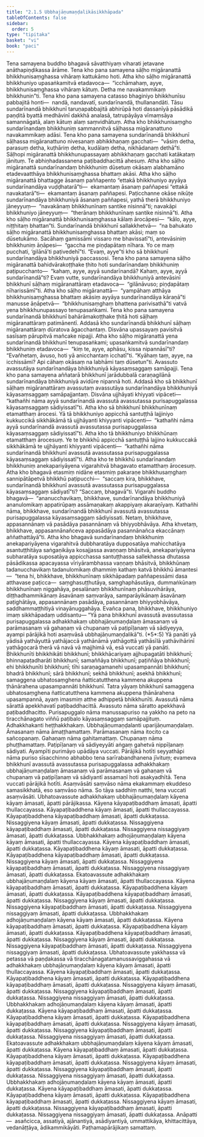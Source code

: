 ```yaml
---
title: "2.1.5 Ubbhajāṇumaṇḍalikāsikkhāpada"
tableOfContents: false
sidebar:
  order: 5
type: "tipitaka"
basket: "vi"
book: "paci"
---
```



<DynamicBreadcrumb />

<Division number="656" book="paci">

<Paragraph number="2100" book="paci">
Tena samayena buddho bhagavā sāvatthiyaṃ viharati jetavane anāthapiṇḍikassa ārāme. Tena kho pana samayena sāḷho migāranattā bhikkhunisaṃghassa vihāraṃ kattukāmo hoti. Atha kho sāḷho migāranattā bhikkhuniyo upasaṅkamitvā etadavoca—  “icchāmahaṃ, ayye, bhikkhunisaṃghassa vihāraṃ kātuṃ. Detha me navakammikaṃ bhikkhunin”ti. Tena kho pana samayena catasso bhaginiyo bhikkhunīsu pabbajitā honti—  nandā, nandavatī, sundarīnandā, thullanandāti. Tāsu sundarīnandā bhikkhunī taruṇapabbajitā abhirūpā hoti dassanīyā pāsādikā paṇḍitā byattā medhāvinī dakkhā analasā, tatrupāyāya vīmaṃsāya samannāgatā, alaṃ kātuṃ alaṃ saṃvidhātuṃ. Atha kho bhikkhunisaṃgho sundarīnandaṃ bhikkhuniṃ sammannitvā sāḷhassa migāranattuno navakammikaṃ adāsi. Tena kho pana samayena sundarīnandā bhikkhunī sāḷhassa migāranattuno nivesanaṃ abhikkhaṇaṃ gacchati—  “vāsiṃ detha, parasuṃ detha, kuṭhāriṃ detha, kudālaṃ detha, nikhādanaṃ dethā”ti. Sāḷhopi migāranattā bhikkhunupassayaṃ abhikkhaṇaṃ gacchati katākataṃ jānituṃ. Te abhiṇhadassanena paṭibaddhacittā ahesuṃ.
</Paragraph>

<Paragraph number="2101" book="paci">
Atha kho sāḷho migāranattā sundarīnandaṃ bhikkhuniṃ dūsetuṃ okāsaṃ alabhamāno etadevaatthāya bhikkhunisaṃghassa bhattaṃ akāsi. Atha kho sāḷho migāranattā bhattagge āsanaṃ paññapento “ettakā bhikkhuniyo ayyāya sundarīnandāya vuḍḍhatarā”ti—  ekamantaṃ āsanaṃ paññapesi “ettakā navakatarā”ti—  ekamantaṃ āsanaṃ paññapesi. Paṭicchanne okāse nikūṭe sundarīnandāya bhikkhuniyā āsanaṃ paññapesi, yathā therā bhikkhuniyo jāneyyuṃ—  “navakānaṃ bhikkhunīnaṃ santike nisinnā”ti; navakāpi bhikkhuniyo jāneyyuṃ—  “therānaṃ bhikkhunīnaṃ santike nisinnā”ti. Atha kho sāḷho migāranattā bhikkhunisaṃghassa kālaṃ ārocāpesi—  “kālo, ayye, niṭṭhitaṃ bhattan”ti. Sundarīnandā bhikkhunī sallakkhetvā—  “na bahukato sāḷho migāranattā bhikkhunisaṃghassa bhattaṃ akāsi; maṃ so dūsetukāmo. Sacāhaṃ gamissāmi vissaro me bhavissatī”ti, antevāsiniṃ bhikkhuniṃ āṇāpesi—  “gaccha me piṇḍapātaṃ nīhara. Yo ce maṃ pucchati, ‘gilānā’ti paṭivedehī”ti. “Evaṃ, ayye”ti kho sā bhikkhunī sundarīnandāya bhikkhuniyā paccassosi.
</Paragraph>

<Paragraph number="2102" book="paci">
Tena kho pana samayena sāḷho migāranattā bahidvārakoṭṭhake ṭhito hoti sundarīnandaṃ bhikkhuniṃ paṭipucchanto—  “kahaṃ, ayye, ayyā sundarīnandā? Kahaṃ, ayye, ayyā sundarīnandā”ti? Evaṃ vutte, sundarīnandāya bhikkhuniyā antevāsinī bhikkhunī sāḷhaṃ migāranattāraṃ etadavoca—  “gilānāvuso; piṇḍapātaṃ nīharissāmī”ti. Atha kho sāḷho migāranattā—  “yampāhaṃ atthāya bhikkhunisaṃghassa bhattaṃ akāsiṃ ayyāya sundarīnandāya kāraṇā”ti manusse āṇāpetvā—  “bhikkhunisaṃghaṃ bhattena parivisathā”ti vatvā yena bhikkhunupassayo tenupasaṅkami. Tena kho pana samayena sundarīnandā bhikkhunī bahārāmakoṭṭhake ṭhitā hoti sāḷhaṃ migāranattāraṃ patimānentī. Addasā kho sundarīnandā bhikkhunī sāḷhaṃ migāranattāraṃ dūratova āgacchantaṃ. Disvāna upassayaṃ pavisitvā sasīsaṃ pārupitvā mañcake nipajji. Atha kho sāḷho migāranattā yena sundarīnandā bhikkhunī tenupasaṅkami; upasaṅkamitvā sundarīnandaṃ bhikkhuniṃ etadavoca—  “kiṃ te, ayye, aphāsu, kissa nipannāsī”ti? “Evañhetaṃ, āvuso, hoti yā anicchantaṃ icchatī”ti. “Kyāhaṃ taṃ, ayye, na icchissāmi? Api cāhaṃ okāsaṃ na labhāmi taṃ dūsetun”ti. Avassuto avassutāya sundarīnandāya bhikkhuniyā kāyasaṃsaggaṃ samāpajji.
</Paragraph>

<Paragraph number="2103" book="paci">
Tena kho pana samayena aññatarā bhikkhunī jarādubbalā caraṇagilānā sundarīnandāya bhikkhuniyā avidūre nipannā hoti. Addasā kho sā bhikkhunī sāḷhaṃ migāranattāraṃ avassutaṃ avassutāya sundarīnandāya bhikkhuniyā kāyasaṃsaggaṃ samāpajjantaṃ. Disvāna ujjhāyati khiyyati vipāceti—  “kathañhi nāma ayyā sundarīnandā avassutā avassutassa purisapuggalassa kāyasaṃsaggaṃ sādiyissatī”ti. Atha kho sā bhikkhunī bhikkhunīnaṃ etamatthaṃ ārocesi. Yā tā bhikkhuniyo appicchā santuṭṭhā lajjiniyo kukkuccikā sikkhākāmā tā ujjhāyanti khiyyanti vipācenti—  “kathañhi nāma ayyā sundarīnandā avassutā avassutassa purisapuggalassa kāyasaṃsaggaṃ sādiyissatī”ti. Atha kho tā bhikkhuniyo bhikkhūnaṃ etamatthaṃ ārocesuṃ. Ye te bhikkhū appicchā santuṭṭhā lajjino kukkuccakā sikkhākāmā te ujjhāyanti khiyyanti vipācenti—  “kathañhi nāma sundarīnandā bhikkhunī avassutā avassutassa purisapuggalassa kāyasaṃsaggaṃ sādiyissatī”ti.
</Paragraph>

<Paragraph number="2104" book="paci">
Atha kho te bhikkhū sundarīnandaṃ bhikkhuniṃ anekapariyāyena vigarahitvā bhagavato etamatthaṃ ārocesuṃ. Atha kho bhagavā etasmiṃ nidāne etasmiṃ pakaraṇe bhikkhusaṃghaṃ sannipātāpetvā bhikkhū paṭipucchi—  “saccaṃ kira, bhikkhave, sundarīnandā bhikkhunī avassutā avassutassa purisapuggalassa kāyasaṃsaggaṃ sādiyatī”ti? “Saccaṃ, bhagavā”ti. Vigarahi buddho bhagavā—  “ananucchavikaṃ, bhikkhave, sundarīnandāya bhikkhuniyā ananulomikaṃ appatirūpaṃ assāmaṇakaṃ akappiyaṃ akaraṇīyaṃ. Kathañhi nāma, bhikkhave, sundarīnandā bhikkhunī avassutā avassutassa purisapuggalassa kāyasaṃsaggaṃ sādiyissati. Netaṃ, bhikkhave, appasannānaṃ vā pasādāya pasannānaṃ vā bhiyyobhāvāya. Atha khvetaṃ, bhikkhave, appasannānañceva appasādāya pasannānañca ekaccānaṃ aññathattāyā”ti. Atha kho bhagavā sundarīnandaṃ bhikkhuniṃ anekapariyāyena vigarahitvā dubbharatāya dupposatāya mahicchatāya asantuṭṭhitāya saṅgaṇikāya kosajjassa avaṇṇaṃ bhāsitvā, anekapariyāyena subharatāya suposatāya appicchassa santuṭṭhassa sallekhassa dhutassa pāsādikassa apacayassa vīriyārambhassa vaṇṇaṃ bhāsitvā, bhikkhūnaṃ tadanucchavikaṃ tadanulomikaṃ dhammiṃ kathaṃ katvā bhikkhū āmantesi—  “tena hi, bhikkhave, bhikkhunīnaṃ sikkhāpadaṃ paññapessāmi dasa atthavase paṭicca—  saṃghasuṭṭhutāya, saṃghaphāsutāya, dummaṅkūnaṃ bhikkhunīnaṃ niggahāya, pesalānaṃ bhikkhunīnaṃ phāsuvihārāya, diṭṭhadhammikānaṃ āsavānaṃ saṃvarāya, samparāyikānaṃ āsavānaṃ paṭighātāya, appasannānaṃ pasādāya, pasannānaṃ bhiyyobhāvāya, saddhammaṭṭhitiyā vinayānuggahāya. Evañca pana, bhikkhave, bhikkhuniyo imaṃ sikkhāpadaṃ uddisantu—
</Paragraph>

</Division>
<Division number="657" book="paci">

<Paragraph number="2105" book="paci">
<Emphasis>“Yā pana bhikkhunī avassutā avassutassa purisapuggalassa adhakkhakaṃ ubbhajāṇumaṇḍalaṃ āmasanaṃ vā parāmasanaṃ vā gahaṇaṃ vā chupanaṃ vā paṭipīḷanaṃ vā sādiyeyya, ayampi pārājikā hoti asaṃvāsā ubbhajāṇumaṇḍalikā”</Emphasis>ti. (*5*:<Emphasis>5</Emphasis>)
</Paragraph>

</Division>
<Division number="658" book="paci">

<Paragraph number="2106" book="paci">
<Emphasis>Yā panā</Emphasis>ti yā yādisā yathāyuttā yathājaccā yathānāmā yathāgottā yathāsīlā yathāvihārinī yathāgocarā therā vā navā vā majjhimā vā, esā vuccati yā panāti.
</Paragraph>

<Paragraph number="2107" book="paci">
<Emphasis>Bhikkhunī</Emphasis>ti bhikkhikāti bhikkhunī; bhikkhācariyaṃ ajjhupagatāti bhikkhunī; bhinnapaṭadharāti bhikkhunī; samaññāya bhikkhunī; paṭiññāya bhikkhunī; ehi bhikkhunīti bhikkhunī; tīhi saraṇagamanehi upasampannāti bhikkhunī; bhadrā bhikkhunī; sārā bhikkhunī; sekhā bhikkhunī; asekhā bhikkhunī; samaggena ubhatosaṃghena ñatticatutthena kammena akuppena ṭhānārahena upasampannāti bhikkhunī. Tatra yāyaṃ bhikkhunī samaggena ubhatosaṃghena ñatticatutthena kammena akuppena ṭhānārahena upasampannā, ayaṃ imasmiṃ atthe adhippetā bhikkhunīti.
</Paragraph>

<Paragraph number="2108" book="paci">
<Emphasis>Avassutā</Emphasis> nāma sārattā apekkhavatī paṭibaddhacittā.
</Paragraph>

<Paragraph number="2109" book="paci">
<Emphasis>Avassuto</Emphasis> nāma sāratto apekkhavā paṭibaddhacitto.
</Paragraph>

<Paragraph number="2110" book="paci">
<Emphasis>Purisapuggalo</Emphasis> nāma manussapuriso na yakkho na peto na tiracchānagato viññū paṭibalo kāyasaṃsaggaṃ samāpajjituṃ.
</Paragraph>

<Paragraph number="2111" book="paci">
<Emphasis>Adhakkhakan</Emphasis>ti heṭṭhakkhakaṃ.
</Paragraph>

<Paragraph number="2112" book="paci">
<Emphasis>Ubbhajāṇumaṇḍalan</Emphasis>ti uparijāṇumaṇḍalaṃ.
</Paragraph>

<Paragraph number="2113" book="paci">
<Emphasis>Āmasanaṃ</Emphasis> nāma āmaṭṭhamattaṃ.
</Paragraph>

<Paragraph number="2114" book="paci">
<Emphasis>Parāmasanaṃ</Emphasis> nāma itocito ca sañcopanaṃ.
</Paragraph>

<Paragraph number="2115" book="paci">
<Emphasis>Gahaṇaṃ</Emphasis> nāma gahitamattaṃ.
</Paragraph>

<Paragraph number="2116" book="paci">
<Emphasis>Chupanaṃ</Emphasis> nāma phuṭṭhamattaṃ.
</Paragraph>

<Paragraph number="2117" book="paci">
<Emphasis>Paṭipīḷanaṃ vā sādiyeyyā</Emphasis>ti aṅgaṃ gahetvā nippīḷanaṃ sādiyati.
</Paragraph>

<Paragraph number="2118" book="paci">
<Emphasis>Ayampī</Emphasis>ti purimāyo upādāya vuccati.
</Paragraph>

<Paragraph number="2119" book="paci">
<Emphasis>Pārājikā hotī</Emphasis>ti seyyathāpi nāma puriso sīsacchinno abhabbo tena sarīrabandhanena jīvituṃ; evameva bhikkhunī avassutā avassutassa purisapuggalassa adhakkhakaṃ ubbhajāṇumaṇḍalaṃ āmasanaṃ vā parāmasanaṃ vā gahaṇaṃ vā chupanaṃ vā paṭipīḷanaṃ vā sādiyantī assamaṇī hoti asakyadhītā. Tena vuccati pārājikā hotīti.
</Paragraph>

<Paragraph number="2120" book="paci">
<Emphasis>Asaṃvāsā</Emphasis>ti <Emphasis>saṃvāso</Emphasis> nāma ekakammaṃ ekuddeso samasikkhatā, eso saṃvāso nāma. So tāya saddhiṃ natthi, tena vuccati asaṃvāsāti.
</Paragraph>

</Division>
<Division number="659" book="paci">

<Paragraph number="2121" book="paci">
Ubhatoavassute adhakkhakaṃ ubbhajāṇumaṇḍalaṃ kāyena kāyaṃ āmasati, āpatti pārājikassa. Kāyena kāyapaṭibaddhaṃ āmasati, āpatti thullaccayassa. Kāyapaṭibaddhena kāyaṃ āmasati, āpatti thullaccayassa. Kāyapaṭibaddhena kāyapaṭibaddhaṃ āmasati, āpatti dukkaṭassa.
</Paragraph>

<Paragraph number="2122" book="paci">
Nissaggiyena kāyaṃ āmasati, āpatti dukkaṭassa. Nissaggiyena kāyapaṭibaddhaṃ āmasati, āpatti dukkaṭassa. Nissaggiyena nissaggiyaṃ āmasati, āpatti dukkaṭassa.
</Paragraph>

<Paragraph number="2123" book="paci">
Ubbhakkhakaṃ adhojāṇumaṇḍalaṃ kāyena kāyaṃ āmasati, āpatti thullaccayassa. Kāyena kāyapaṭibaddhaṃ āmasati, āpatti dukkaṭassa. Kāyapaṭibaddhena kāyaṃ āmasati, āpatti dukkaṭassa. Kāyapaṭibaddhena kāyapaṭibaddhaṃ āmasati, āpatti dukkaṭassa.
</Paragraph>

<Paragraph number="2124" book="paci">
Nissaggiyena kāyaṃ āmasati, āpatti dukkaṭassa. Nissaggiyena kāyapaṭibaddhaṃ āmasati, āpatti dukkaṭassa. Nissaggiyena nissaggiyaṃ āmasati, āpatti dukkaṭassa.
</Paragraph>

</Division>
<Division number="660" book="paci">

<Paragraph number="2125" book="paci">
Ekatoavassute adhakkhakaṃ ubbhajāṇumaṇḍalaṃ kāyena kāyaṃ āmasati, āpatti thullaccayassa. Kāyena kāyapaṭibaddhaṃ āmasati, āpatti dukkaṭassa. Kāyapaṭibaddhena kāyaṃ āmasati, āpatti dukkaṭassa. Kāyapaṭibaddhena kāyapaṭibaddhaṃ āmasati, āpatti dukkaṭassa.
</Paragraph>

<Paragraph number="2126" book="paci">
Nissaggiyena kāyaṃ āmasati, āpatti dukkaṭassa. Nissaggiyena kāyapaṭibaddhaṃ āmasati, āpatti dukkaṭassa. Nissaggiyena nissaggiyaṃ āmasati, āpatti dukkaṭassa.
</Paragraph>

<Paragraph number="2127" book="paci">
Ubbhakkhakaṃ adhojāṇumaṇḍalaṃ kāyena kāyaṃ āmasati, āpatti dukkaṭassa. Kāyena kāyapaṭibaddhaṃ āmasati, āpatti dukkaṭassa. Kāyapaṭibaddhena kāyaṃ āmasati, āpatti dukkaṭassa. Kāyapaṭibaddhena kāyapaṭibaddhaṃ āmasati, āpatti dukkaṭassa.
</Paragraph>

<Paragraph number="2128" book="paci">
Nissaggiyena kāyaṃ āmasati, āpatti dukkaṭassa. Nissaggiyena kāyapaṭibaddhaṃ āmasati, āpatti dukkaṭassa. Nissaggiyena nissaggiyaṃ āmasati, āpatti dukkaṭassa.
</Paragraph>

</Division>
<Division number="661" book="paci">

<Paragraph number="2129" book="paci">
Ubhatoavassute yakkhassa vā petassa vā paṇḍakassa vā tiracchānagatamanussaviggahassa vā adhakkhakaṃ ubbhajāṇumaṇḍalaṃ kāyena kāyaṃ āmasati, āpatti thullaccayassa. Kāyena kāyapaṭibaddhaṃ āmasati, āpatti dukkaṭassa. Kāyapaṭibaddhena kāyaṃ āmasati, āpatti dukkaṭassa. Kāyapaṭibaddhena kāyapaṭibaddhaṃ āmasati, āpatti dukkaṭassa.
</Paragraph>

<Paragraph number="2130" book="paci">
Nissaggiyena kāyaṃ āmasati, āpatti dukkaṭassa. Nissaggiyena kāyapaṭibaddhaṃ āmasati, āpatti dukkaṭassa. Nissaggiyena nissaggiyaṃ āmasati, āpatti dukkaṭassa.
</Paragraph>

<Paragraph number="2131" book="paci">
Ubbhakkhakaṃ adhojāṇumaṇḍalaṃ kāyena kāyaṃ āmasati, āpatti dukkaṭassa. Kāyena kāyapaṭibaddhaṃ āmasati, āpatti dukkaṭassa. Kāyapaṭibaddhena kāyaṃ āmasati, āpatti dukkaṭassa. Kāyapaṭibaddhena kāyapaṭibaddhaṃ āmasati, āpatti dukkaṭassa.
</Paragraph>

<Paragraph number="2132" book="paci">
Nissaggiyena kāyaṃ āmasati, āpatti dukkaṭassa. Nissaggiyena kāyapaṭibaddhaṃ āmasati, āpatti dukkaṭassa. Nissaggiyena nissaggiyaṃ āmasati, āpatti dukkaṭassa.
</Paragraph>

</Division>
<Division number="662" book="paci">

<Paragraph number="2133" book="paci">
Ekatoavassute adhakkhakaṃ ubbhajāṇumaṇḍalaṃ kāyena kāyaṃ āmasati, āpatti dukkaṭassa. Kāyena kāyapaṭibaddhaṃ āmasati, āpatti dukkaṭassa. Kāyapaṭibaddhena kāyaṃ āmasati, āpatti dukkaṭassa. Kāyapaṭibaddhena kāyapaṭibaddhaṃ āmasati, āpatti dukkaṭassa.
</Paragraph>

<Paragraph number="2134" book="paci">
Nissaggiyena kāyaṃ āmasati, āpatti dukkaṭassa. Nissaggiyena kāyapaṭibaddhaṃ āmasati, āpatti dukkaṭassa. Nissaggiyena nissaggiyaṃ āmasati, āpatti dukkaṭassa.
</Paragraph>

<Paragraph number="2135" book="paci">
Ubbhakkhakaṃ adhojāṇumaṇḍalaṃ kāyena kāyaṃ āmasati, āpatti dukkaṭassa. Kāyena kāyapaṭibaddhaṃ āmasati, āpatti dukkaṭassa. Kāyapaṭibaddhena kāyaṃ āmasati, āpatti dukkaṭassa. Kāyapaṭibaddhena kāyapaṭibaddhaṃ āmasati, āpatti dukkaṭassa.
</Paragraph>

<Paragraph number="2136" book="paci">
Nissaggiyena kāyaṃ āmasati, āpatti dukkaṭassa. Nissaggiyena kāyapaṭibaddhaṃ āmasati, āpatti dukkaṭassa. Nissaggiyena nissaggiyaṃ āmasati, āpatti dukkaṭassa.
</Paragraph>

</Division>
<Division number="663" book="paci">

<Paragraph number="2137" book="paci">
Anāpatti—  asañcicca, assatiyā, ajānantiyā, asādiyantiyā, ummattikāya, khittacittāya, vedanāṭṭāya, ādikammikāyāti.

</Paragraph>
</Division>

<Paragraph number="2138" type="center" book="paci">
Paṭhamapārājikaṃ samattaṃ.
</Paragraph>